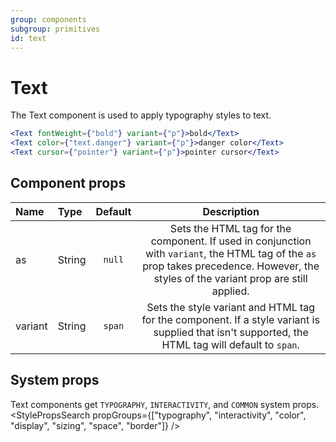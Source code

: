 ```yaml
---
group: components
subgroup: primitives
id: text
---
```

# Text

The Text component is used to apply typography styles to text.

```jsx live
<Text fontWeight={"bold"} variant={"p"}>bold</Text>
<Text color={"text.danger"} variant={"p"}>danger color</Text>
<Text cursor={"pointer"} variant={"p"}>pointer cursor</Text>
```

## Component props

| Name      | Type        | Default | Description                                |
| :---      | :-----      | :-----: | :-----------------------------------------:|
| as        | String      | `null`  | Sets the HTML tag for the component. If used in conjunction with `variant`, the HTML tag of the `as` prop takes precedence.  However, the styles of the variant prop are still applied.        |
| variant   | String      | `span`  | Sets the style variant and HTML tag for the component.  If a style variant is supplied that isn't supported, the HTML tag will default to `span`.   |

## System props

Text components get `TYPOGRAPHY`, `INTERACTIVITY`, and `COMMON` system props.
<StylePropsSearch propGroups={["typography", "interactivity", "color", "display", "sizing", "space", "border"]} />
